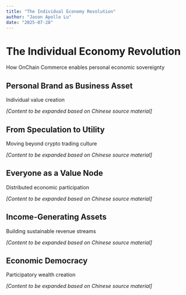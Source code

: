 ```yaml
---
title: "The Individual Economy Revolution"
author: "Jason Apollo Lu"
date: "2025-07-28"
---
```


# The Individual Economy Revolution {#sec-individual-economy}

How OnChain Commerce enables personal economic sovereignty

## Personal Brand as Business Asset

Individual value creation

*[Content to be expanded based on Chinese source material]*

## From Speculation to Utility

Moving beyond crypto trading culture

*[Content to be expanded based on Chinese source material]*

## Everyone as a Value Node

Distributed economic participation

*[Content to be expanded based on Chinese source material]*

## Income-Generating Assets

Building sustainable revenue streams

*[Content to be expanded based on Chinese source material]*

## Economic Democracy

Participatory wealth creation

*[Content to be expanded based on Chinese source material]*
